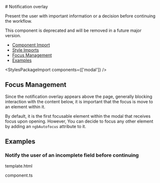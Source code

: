 
<Meta of={notificationOverlayStories} />

<div className="docs-title">
  # Notification overlay

  <nav>
    <link-design of={JSON.stringify(notificationOverlayStories)}></link-design>
    <PostComponentDemoLink component="notification-overlay" />
  </nav>
</div>

<p className="lead">
  Present the user with important information or a decision before continuing the workflow.
</p>

<div className="banner banner-warning mb-4">
  This component is deprecated and will be removed in a future major version.
</div>

<ul>
  <li>
    <a href="#component-import" target="_self">
      Component Import
    </a>
  </li>
  <li>
    <a href="#style-imports" target="_self">
      Style Imports
    </a>
  </li>
  <li>
    <a href="#focus-management" target="_self">
      Focus Management
    </a>
  </li>
  <li>
    <a href="#examples" target="_self">
      Examples
    </a>
  </li>
</ul>

<NgbComponentImport module="NgbModalModule" />

<StylesPackageImport components={['modal']} />

## Focus Management

Since the notification overlay appears above the page, generally blocking interaction with the content below,
it is important that the focus is move to an element within it.

By default, it is the first focusable element within the modal that receives focus upon opening.
However, You can decide to focus any other element by adding an `ngbAutofocus` attribute to it.

## Examples

### Notify the user of an incomplete field before continuing

<PostTabs>
  <PostTabHeader panel="basicExampleHTML">template.html</PostTabHeader>
  <PostTabPanel name="basicExampleHTML">
    <Source code={basicExampleHTML} language="html"/>
  </PostTabPanel>

  <PostTabHeader panel="basicExampleAngular">component.ts</PostTabHeader>
  <PostTabPanel name="basicExampleAngular">
    <Source code={basicExampleAngular} language="ts"/>
  </PostTabPanel>
</PostTabs>
